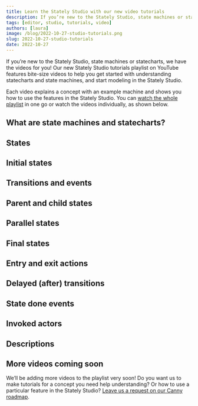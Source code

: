 ```yaml
---
title: Learn the Stately Studio with our new video tutorials
description: If you’re new to the Stately Studio, state machines or statecharts, we have the videos for you! Our new Stately Studio tutorials playlist on YouTube features bite-size videos to help you get started with understanding statecharts and state machines, and start modeling in the Stately Studio.
tags: [editor, studio, tutorials, video]
authors: [laura]
image: /blog/2022-10-27-studio-tutorials.png
slug: 2022-10-27-studio-tutorials
date: 2022-10-27
---
```


If you’re new to the Stately Studio, state machines or statecharts, we have the videos for you! Our new Stately Studio tutorials playlist on YouTube features bite-size videos to help you get started with understanding statecharts and state machines, and start modeling in the Stately Studio.

<!--truncate-->

Each video explains a concept with an example machine and shows you how to use the features in the Stately Studio. You can [watch the whole playlist](https://www.youtube.com/playlist?list=PLvWgkXBB3dd4I_l-djWVU2UGPyBgKfnTQ) in one go or watch the videos individually, as shown below.

## What are state machines and statecharts?

<YouTube id="Aixi0e53qAE?" />

## States

<YouTube id="z-6yhmSWUcc?" />

## Initial states

<YouTube id="goCpmgyrjL0?" />

## Transitions and events

<YouTube id="0qgP4RZyq58?" />

## Parent and child states

<YouTube id="aUhEdeIf_mQ?" />

## Parallel states

<YouTube id="CWwgT1TbI4c?" />

## Final states

<YouTube id="wqW8Gz4NYDc?" />

## Entry and exit actions

<YouTube id="GYoYZ1Dt1sA?" />

## Delayed (after) transitions

<YouTube id="5RE_eazRhrw?" />

## State done events

<YouTube id="3laC3gWBLnM?" />

## Invoked actors

<YouTube id="TRMS8NYKWnA?" />

## Descriptions

<YouTube id="qflVEMsCrEE?" />

## More videos coming soon

We’ll be adding more videos to the playlist very soon! Do you want us to make tutorials for a concept you need help understanding? Or how to use a particular feature in the Stately Studio? [Leave us a request on our Canny roadmap](https://feedback.stately.ai).
